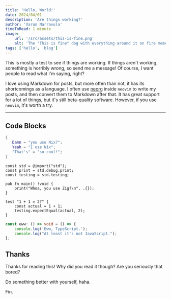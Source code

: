 ```yaml
---
title: 'Hello, World!'
date: 2024/04/01
description: 'Are things working?'
author: 'Varun Narravula'
timeToRead: 1 minute
image:
    url: '/src/assets/this-is-fine.png'
    alt: 'The "This is fine" dog with everything around it on fire meme'
tags: ['hello', 'blog']
---
```



This is mostly a test to see if things are working. If things aren't working,
something is horribly wrong, so send me a message! Of course, I want people to
read what I'm saying, right?

I love using Markdown for posts, but more often than not, it has its
shortcomings as a language. I often use
[neorg](https://github.com/nvim-neorg/neorg) inside `neovim` to write my posts,
and then convert them to Markdown after that. It has great support for a lot of
things, but it's still beta-quality software. However, if you use `neovim`, it's
worth a try.

---

## Code Blocks

```nix
{
   Damn = "you use Nix?";
   Yeah = "I use Nix";
   "That's" = "so cool!";
}
```

```zig
const std = @import("std");
const print = std.debug.print;
const testing = std.testing;

pub fn main() !void {
    print("Whoa, you use Zig?\n", .{});
}

test "1 + 1 = 2?" {
    const actual = 1 + 1;
    testing.expectEqual(actual, 2);
}
```

```ts
const eww: () => void = () => {
    console.log('Eww, TypeScript.');
    console.log("At least it's not JavaScript.");
};
```

## Thanks

Thanks for reading this! Why did you read it though? Are you seriously that
bored?

Do something better with yourself, haha.

<PostImage name="yoshi-ded.gif" alt="Yoshi falling down slope" />

Fin.
